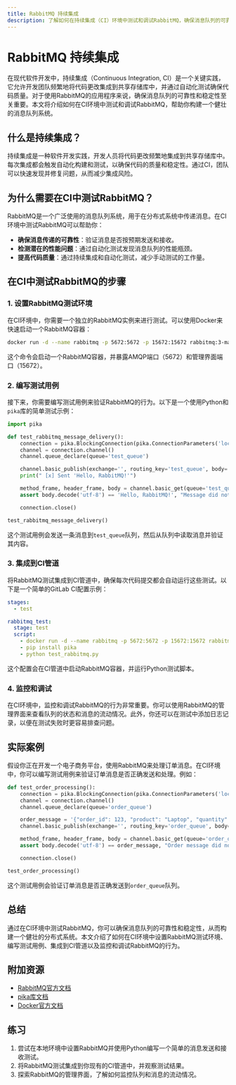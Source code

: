 ```yaml
---
title: RabbitMQ 持续集成
description: 了解如何在持续集成（CI）环境中测试和调试RabbitMQ，确保消息队列的可靠性和稳定性。
---
```


# RabbitMQ 持续集成

在现代软件开发中，持续集成（Continuous Integration, CI）是一个关键实践，它允许开发团队频繁地将代码更改集成到共享存储库中，并通过自动化测试确保代码质量。对于使用RabbitMQ的应用程序来说，确保消息队列的可靠性和稳定性至关重要。本文将介绍如何在CI环境中测试和调试RabbitMQ，帮助你构建一个健壮的消息队列系统。

## 什么是持续集成？

持续集成是一种软件开发实践，开发人员将代码更改频繁地集成到共享存储库中。每次集成都会触发自动化构建和测试，以确保代码的质量和稳定性。通过CI，团队可以快速发现并修复问题，从而减少集成风险。

## 为什么需要在CI中测试RabbitMQ？

RabbitMQ是一个广泛使用的消息队列系统，用于在分布式系统中传递消息。在CI环境中测试RabbitMQ可以帮助你：

- **确保消息传递的可靠性**：验证消息是否按预期发送和接收。
- **检测潜在的性能问题**：通过自动化测试发现消息队列的性能瓶颈。
- **提高代码质量**：通过持续集成和自动化测试，减少手动测试的工作量。

## 在CI中测试RabbitMQ的步骤

### 1. 设置RabbitMQ测试环境

在CI环境中，你需要一个独立的RabbitMQ实例来进行测试。可以使用Docker来快速启动一个RabbitMQ容器：

```bash
docker run -d --name rabbitmq -p 5672:5672 -p 15672:15672 rabbitmq:3-management
```

这个命令会启动一个RabbitMQ容器，并暴露AMQP端口（5672）和管理界面端口（15672）。

### 2. 编写测试用例

接下来，你需要编写测试用例来验证RabbitMQ的行为。以下是一个使用Python和`pika`库的简单测试示例：

```python
import pika

def test_rabbitmq_message_delivery():
    connection = pika.BlockingConnection(pika.ConnectionParameters('localhost'))
    channel = connection.channel()
    channel.queue_declare(queue='test_queue')

    channel.basic_publish(exchange='', routing_key='test_queue', body='Hello, RabbitMQ!')
    print(" [x] Sent 'Hello, RabbitMQ!'")

    method_frame, header_frame, body = channel.basic_get(queue='test_queue', auto_ack=True)
    assert body.decode('utf-8') == 'Hello, RabbitMQ!', "Message did not match expected value"

    connection.close()

test_rabbitmq_message_delivery()
```

这个测试用例会发送一条消息到`test_queue`队列，然后从队列中读取消息并验证其内容。

### 3. 集成到CI管道

将RabbitMQ测试集成到CI管道中，确保每次代码提交都会自动运行这些测试。以下是一个简单的GitLab CI配置示例：

```yaml
stages:
  - test

rabbitmq_test:
  stage: test
  script:
    - docker run -d --name rabbitmq -p 5672:5672 -p 15672:15672 rabbitmq:3-management
    - pip install pika
    - python test_rabbitmq.py
```

这个配置会在CI管道中启动RabbitMQ容器，并运行Python测试脚本。

### 4. 监控和调试

在CI环境中，监控和调试RabbitMQ的行为非常重要。你可以使用RabbitMQ的管理界面来查看队列的状态和消息的流动情况。此外，你还可以在测试中添加日志记录，以便在测试失败时更容易排查问题。

## 实际案例

假设你正在开发一个电子商务平台，使用RabbitMQ来处理订单消息。在CI环境中，你可以编写测试用例来验证订单消息是否正确发送和处理。例如：

```python
def test_order_processing():
    connection = pika.BlockingConnection(pika.ConnectionParameters('localhost'))
    channel = connection.channel()
    channel.queue_declare(queue='order_queue')

    order_message = '{"order_id": 123, "product": "Laptop", "quantity": 1}'
    channel.basic_publish(exchange='', routing_key='order_queue', body=order_message)

    method_frame, header_frame, body = channel.basic_get(queue='order_queue', auto_ack=True)
    assert body.decode('utf-8') == order_message, "Order message did not match expected value"

    connection.close()

test_order_processing()
```

这个测试用例会验证订单消息是否正确发送到`order_queue`队列。

## 总结

通过在CI环境中测试RabbitMQ，你可以确保消息队列的可靠性和稳定性，从而构建一个健壮的分布式系统。本文介绍了如何在CI环境中设置RabbitMQ测试环境、编写测试用例、集成到CI管道以及监控和调试RabbitMQ的行为。

## 附加资源

- [RabbitMQ官方文档](https://www.rabbitmq.com/documentation.html)
- [pika库文档](https://pika.readthedocs.io/en/stable/)
- [Docker官方文档](https://docs.docker.com/)

## 练习

1. 尝试在本地环境中设置RabbitMQ并使用Python编写一个简单的消息发送和接收测试。
2. 将RabbitMQ测试集成到你现有的CI管道中，并观察测试结果。
3. 探索RabbitMQ的管理界面，了解如何监控队列和消息的流动情况。
